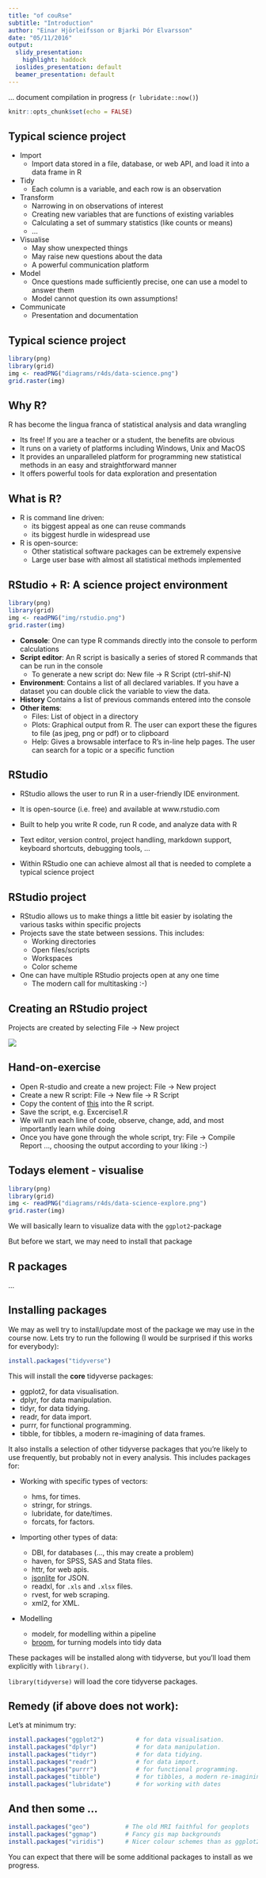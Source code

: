 ```yaml
---
title: "of couRse"
subtitle: "Introduction"
author: "Einar Hjörleifsson or Bjarki Þór Elvarsson"
date: "05/11/2016"
output:
  slidy_presentation:
    highlight: haddock
  ioslides_presentation: default
  beamer_presentation: default
---
```


... document compilation in progress (`r lubridate::now()`)

```r
knitr::opts_chunk$set(echo = FALSE)
```

## Typical science project  {.smaller}

* Import
    * Import data stored in a file, database, or web API, and load it into a data frame in R
* Tidy
    * Each column is a variable, and each row is an observation
* Transform
    * Narrowing in on observations of interest
    * Creating new variables that are functions of existing variables
    * Calculating a set of summary statistics (like counts or means)
    * ...
* Visualise
    * May show unexpected things
    * May raise new questions about the data
    * A powerful communication platform
* Model
    * Once questions made sufficiently precise, one can use a model to answer them
    * Model cannot question its own assumptions!
* Communicate
    * Presentation and documentation

## Typical science project

```r
library(png)
library(grid)
img <- readPNG("diagrams/r4ds/data-science.png")
grid.raster(img)
```

## Why R?

R has become the lingua franca of statistical analysis and data wrangling

* Its free! If you are a teacher or a student, the benefits are obvious
* It runs on a variety of platforms including Windows, Unix and MacOS
* It provides an unparalleled platform for programming new statistical
methods in an easy and straightforward manner
* It offers powerful tools for data exploration and presentation

## What is R?

* R is command line driven:
    * its biggest appeal as one can reuse commands
    * its biggest hurdle in widespread use
* R is open-source:
    * Other statistical software packages can be extremely expensive
    * Large user base with almost all statistical methods implemented

## RStudio + R: A science project environment  {.smaller}

```r
library(png)
library(grid)
img <- readPNG("img/rstudio.png")
grid.raster(img)
```

* **Console**: One can type R commands directly into the console to perform calculations
* **Script editor**: An R script is basically a series of stored R commands that can be run in the
console
    * To generate a new script do: New file -> R Script (ctrl-shif-N)
* **Environment**: Contains a list of all declared variables. If you have a dataset you can double click the variable to view the data.
* **History** Contains a list of previous commands entered into the console
* **Other items**:
    * Files: List of object in a directory
    * Plots: Graphical output from R. The user can export these the figures to file (as jpeg, png or pdf) or to clipboard
    * Help: Gives a browsable interface to R’s in-line help pages. The user can search for a topic or a specific function
    
## RStudio

* RStudio allows the user to run R in a user-friendly IDE environment.
* It is open-source (i.e. free) and available at www.rstudio.com
* Built to help you write R code, run R code, and analyze data with R
* Text editor, version control, project handling, markdown support, keyboard shortcuts, debugging tools, ...

* Within RStudio one can achieve almost all that is needed to complete a typical science project

## RStudio project

* RStudio allows us to make things a little bit easier by isolating the various tasks within specific projects
* Projects save the state between sessions. This includes:
    * Working directories
    * Open files/scripts
    * Workspaces
    * Color scheme
* One can have multiple RStudio projects open at any one time
    * The modern call for multitasking :-)
    
## Creating an RStudio project {.smaller}

Projects are created by selecting File -> New project

![](img/project.png)

## Hand-on-exercise

* Open R-studio and create a new project: File -> New project
* Create a new R script: File -> New file -> R Script
* Copy the content of [this](http://www.hafro.is/~einarhj/education/ofcouRse2016/R/Exercise1.R) into the R script.
* Save the script, e.g. Excercise1.R
* We will run each line of code, observe, change, add, and most importantly learn while doing
* Once you have gone through the whole script, try: File -> Compile Report ..., choosing the output according to your liking :-)

## Todays element - visualise

```r
library(png)
library(grid)
img <- readPNG("diagrams/r4ds/data-science-explore.png")
grid.raster(img)
```

We will basically learn to visualize data with the `ggplot2`-package

But before we start, we may need to install that package

## R packages

...

## Installing packages

We may as well try to install/update most of the package we may use in the course now. Lets try to run the following (I would be surprised if this works for everybody):

```r
install.packages("tidyverse")
```

This will install the __core__ tidyverse packages:

* ggplot2, for data visualisation.
* dplyr, for data manipulation.
* tidyr, for data tidying.
* readr, for data import.
* purrr, for functional programming.
* tibble, for tibbles, a modern re-imagining of data frames.

It also installs a selection of other tidyverse packages that you're likely to use frequently, but probably not in every analysis. This includes packages for:

*   Working with specific types of vectors:

    * hms, for times.
    * stringr, for strings.
    * lubridate, for date/times.
    * forcats, for factors.

*   Importing other types of data:

    * DBI, for databases (..., this may create a problem)
    * haven, for SPSS, SAS and Stata files.
    * httr, for web apis.
    * [jsonlite](https://github.com/jeroenooms/jsonlite) for JSON.
    * readxl, for `.xls` and `.xlsx` files.
    * rvest, for web scraping.
    * xml2, for XML.

*   Modelling

    * modelr, for modelling within a pipeline
    * [broom](https://github.com/dgrtwo/broom), for turning models into 
      tidy data

These packages will be installed along with tidyverse, but you'll load them explicitly with `library()`.

`library(tidyverse)` will load the core tidyverse packages.

## Remedy (if above does not work):

Let's at minimum try:
```r
install.packages("ggplot2")         # for data visualisation.
install.packages("dplyr")           # for data manipulation.
install.packages("tidyr")           # for data tidying.
install.packages("readr")           # for data import.
install.packages("purrr")           # for functional programming.
install.packages("tibble")          # for tibbles, a modern re-imagining of data frames.
install.packages("lubridate")       # for working with dates
```

## And then some ...

```r
install.packages("geo")          # The old MRI faithful for geoplots
install.packages("ggmap")        # Fancy gis map backgrounds
install.packages("viridis")      # Nicer colour schemes than as ggplot2
```

You can expect that there will be some additional packages to install as we progress.
